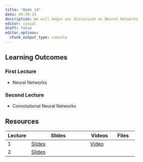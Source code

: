 ```yaml
---
title: "Week 14"
date: 04-29-24
description: We will begin our discussion on Neural Networks
editor: visual
draft: false
editor_options: 
  chunk_output_type: console
---
```


## Learning Outcomes

### First Lecture

-   Neural Networks

### Second Lecture

-   Convolutional Neural Networks

## Resources

| Lecture | Slides                                                          | Videos                                | Files |
|----------|-------------------------|----------|----------|
| 1       | [Slides](https://m408.inqs.info/lectures/14a.html#/title-slide) | [Video](https://youtu.be/JehCWeMOWho) |       |
| 2       | [Slides](https://m408.inqs.info/lectures/14b.html#/title-slide) |                                       |       |
